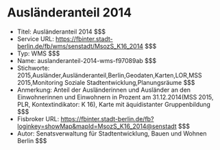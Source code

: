 # Ausländeranteil 2014
- Titel: Ausländeranteil 2014 $$$
- Service URL: https://fbinter.stadt-berlin.de/fb/wms/senstadt/MsozS_K16_2014 $$$
- Typ: WMS $$$
- Name: auslanderanteil-2014-wms-f97089ab $$$
- Stichworte: 2015,Ausländer,Ausländeranteil,Berlin,Geodaten,Karten,LOR,MSS 2015,Monitoring Soziale Stadtentwicklung,Planungsräume $$$
- Anmerkung: Anteil der Ausländerinnen und Ausländer an den Einwohnerinnen und Einwohnern in Prozent am 31.12.2014(MSS 2015, PLR, Kontextindikator: K 16), Karte mit äquidistanter Gruppenbildung $$$
- Fisbroker URL: https://fbinter.stadt-berlin.de/fb?loginkey=showMap&mapId=MsozS_K16_2014@senstadt $$$
- Autor: Senatsverwaltung für Stadtentwicklung, Bauen und Wohnen Berlin $$$
